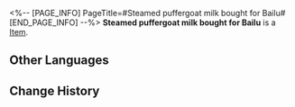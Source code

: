 <%-- [PAGE_INFO]
PageTitle=#Steamed puffergoat milk bought for Bailu#
[END_PAGE_INFO] --%>
{{Item Infobox
|title       = Steamed puffergoat milk bought for Bailu
|id          = 140245
|image       = Item Steamed puffergoat milk bought for Bailu.png
|type        = 
|invCategory = Missions
|rarity      = 3
|effect      = 
|description = It is sweet after warming without needing extra sugar, but it becomes bitter after cooling, so it must be drunk while hot.
}}
{{Description|1=''"According to the ''Lifitide'' magazine, General Jing Yuan has to drink a large bowl of freshly-squeezed Puffergoat milk every morning. The Seat of Divine Foresight has denied this report."''}}
'''Steamed puffergoat milk bought for Bailu''' is a [[Item]].

==Other Languages==
{{Other Languages
|en   = Steamed puffergoat milk bought for Bailu
|zhs  = 给白露买的热浮羊奶
|zht  = 幫白露買的熱浮羊奶
|ja   = 白露に買ってあげた熱浮羊乳
|ko   = 백로에게 사 주는 따끈 양유
|es   = Leche de floticabra caliente que compraste para Bailu.
|fr   = Lait de chèvre-globe chaud pour Bailu
|ru   = Козье молоко на пару для Байлу
|th   = Steamed Puffergoat Milk ที่ซื้อให้ Bailu
|vi   = Sữa Dê Nóng Mua Cho Bailu
|de   = Für Bailu gekaufter Pufferziegen-Milchschaum
|id   = Steamed Puffergoat Milk yang Dibeli untuk Bailu
|pt   = Leite Fervido de Cabra-Balão Comprado para Bailu
}}

==Change History==
{{Change History|2.0}}